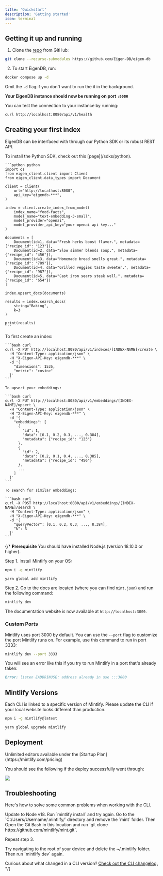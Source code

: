 ```yaml
---
title: 'Quickstart'
description: 'Getting started'
icon: terminal
---
```


## Getting it up and running

1. Clone the [repo](https://github.com/Eigen-DB/eigen-db) from GitHub:

```sh
git clone --recurse-submodules https://github.com/Eigen-DB/eigen-db
```

2. To start EigenDB, run:

```sh
docker compose up -d
```
Omit the `-d` flag if you don't want to run the it in the background.

**Your EigenDB instance should now be running on port `:8080`**

You can test the connection to your instance by running:

```sh
curl http://localhost:8080/api/v1/health
```

## Creating your first index

EigenDB can be interfaced with through our Python SDK or its robust REST API. 

<AccordionGroup>
  <Accordion title="Python SDK">
    <Info>
      To install the Python SDK, check out this [page](/sdks/python).
    </Info>

    ```python python
    import os
    from eigen_client.client import Client
    from eigen_client.data_types import Document

    client = Client(
        url="http://localhost:8080",
        api_key="eigendb-***",
    )

    index = client.create_index_from_model(
        index_name="food-facts",
        model_name="text-embedding-3-small",
        model_provider="openai",
        model_provider_api_key="your openai api key..."
    )

    documents = [
        Document(id=1, data="Fresh herbs boost flavor.", metadata={"recipe_id": "123"}),
        Document(id=2, data="Slow simmer blends soup.", metadata={"recipe_id": "456"}),
        Document(id=3, data="Homemade bread smells great.", metadata={"recipe_id": "789"}),
        Document(id=4, data="Grilled veggies taste sweeter.", metadata={"recipe_id": "987"}),
        Document(id=5, data="Cast iron sears steak well.", metadata={"recipe_id": "654"})
    ]

    index.upsert_docs(documents)

    results = index.search_docs(
        string="Baking",
        k=3
    )

    print(results)
    ```
  </Accordion>
  <Accordion title="REST API">
    To first create an index:

    ```bash curl
    curl -X PUT http://localhost:8080/api/v1/indexes/[INDEX-NAME]/create \
      -H "Content-Type: application/json" \
      -H "X-Eigen-API-Key: eigendb-***" \
      -d '{
        "dimensions": 1536,
        "metric": "cosine"
      }'
    ```

    To upsert your embeddings:

    ```bash curl
    curl -X PUT http://localhost:8080/api/v1/embeddings/[INDEX-NAME]/upsert \ 
      -H "Content-Type: application/json" \
      -H "X-Eigen-API-Key: eigendb-***" \
      -d '{
        "embeddings": [
          {
            "id": 1,
            "data": [0.1, 0.2, 0.3, ..., 0.384],
            "metadata": {"recipe_id": "123"}
          },
          {
            "id": 2,
            "data": [0.2, 0.1, 0.4, ..., 0.385],
            "metadata": {"recipe_id": "456"}
          },
          ...
        ]
      }'
    ```

    To search for similar embeddings:

    ```bash curl
    curl -X POST http://localhost:8080/api/v1/embeddings/[INDEX-NAME]/search \
      -H "Content-Type: application/json" \
      -H "X-Eigen-API-Key: eigendb-***" \
      -d '{
        "queryVector": [0.1, 0.2, 0.3, ..., 0.384],
        "k": 3
      }'
    ```
  </Accordion>
</AccordionGroup>

{/*
<Info>
  **Prerequisite** You should have installed Node.js (version 18.10.0 or
  higher).
</Info>

Step 1. Install Mintlify on your OS:

<CodeGroup>

```bash npm
npm i -g mintlify
```

```bash yarn
yarn global add mintlify
```

</CodeGroup>

Step 2. Go to the docs are located (where you can find `mint.json`) and run the following command:

```bash
mintlify dev
```

The documentation website is now available at `http://localhost:3000`.

### Custom Ports

Mintlify uses port 3000 by default. You can use the `--port` flag to customize the port Mintlify runs on. For example, use this command to run in port 3333:

```bash
mintlify dev --port 3333
```

You will see an error like this if you try to run Mintlify in a port that's already taken:

```md
Error: listen EADDRINUSE: address already in use :::3000
```

## Mintlify Versions

Each CLI is linked to a specific version of Mintlify. Please update the CLI if your local website looks different than production.

<CodeGroup>

```bash npm
npm i -g mintlify@latest
```

```bash yarn
yarn global upgrade mintlify
```

</CodeGroup>

## Deployment

<Tip>
  Unlimited editors available under the [Startup
  Plan](https://mintlify.com/pricing)
</Tip>

You should see the following if the deploy successfully went through:

<Frame>
  <img src="/images/checks-passed.png" style={{ borderRadius: '0.5rem' }} />
</Frame>

## Troubleshooting

Here's how to solve some common problems when working with the CLI.

<AccordionGroup>
  <Accordion title="Mintlify is not loading">
    Update to Node v18. Run `mintlify install` and try again.
  </Accordion>
  <Accordion title="No such file or directory on Windows">
Go to the `C:/Users/Username/.mintlify/` directory and remove the `mint`
folder. Then Open the Git Bash in this location and run `git clone
https://github.com/mintlify/mint.git`.

Repeat step 3.

  </Accordion>
  <Accordion title="Getting an unknown error">
    Try navigating to the root of your device and delete the ~/.mintlify folder.
    Then run `mintlify dev` again.
  </Accordion>
</AccordionGroup>

Curious about what changed in a CLI version? [Check out the CLI changelog.](/changelog/command-line)
*/}